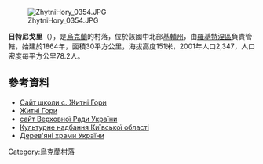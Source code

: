 [[Image:ZhytniHory_0354.JPG|right]]

{{coord|49|43|52|N|30|27|59|E|scale:30000|display=title}}

'''日特尼戈里'''（{{lang-uk|Житні Гори}}），是[[烏克蘭|烏克蘭]]的村落，位於該國中北部[[基輔州|基輔州]]，由[[羅基特涅區|羅基特涅區]]負責管轄，始建於1864年，面積30平方公里，海拔高度151米，2001年人口2,347，人口密度每平方公里78.2人。

==參考資料==
* [http://zhytnigory.ucoz.ua/ Сайт школи с. Житні Гори] {{Wayback|url=http://zhytnigory.ucoz.ua/ |date=20200809100817 }}
* [https://web.archive.org/web/20100710160455/http://www.silskivisti.kiev.ua/18484/index.php?n=5168 Житні Гори]
* [https://web.archive.org/web/20071018120036/http://rada.gov.ua/zakon/new/DEPUTAT1/215.htm сайт Верховної Ради України]
* [http://osvita.ua/vnz/reports/culture/11578 Культурне надбання Київської області] {{Wayback|url=http://osvita.ua/vnz/reports/culture/11578 |date=20180810173928 }}
* [http://www.derev.org.ua/kyivska/zhytni_hory.htm Дерев'яні храми України] {{Wayback|url=http://www.derev.org.ua/kyivska/zhytni_hory.htm |date=20200220062125 }}

{{Ukraine-geo-stub}}
[[Category:烏克蘭村落|Category:烏克蘭村落]]